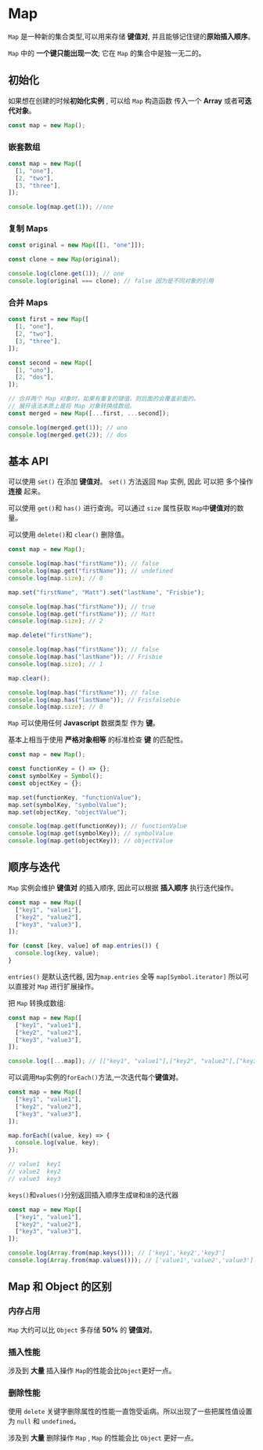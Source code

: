 # Map

`Map` 是一种新的集合类型,可以用来存储 **键值对**, 并且能够记住键的**原始插入顺序**。

`Map` 中的 **一个键只能出现一次**; 它在 `Map` 的集合中是独一无二的。

## 初始化

如果想在创建的时候**初始化实例** , 可以给 `Map` 构造函数 传入一个 **Array** 或者**可迭代对象**。

```javascript
const map = new Map();
```

### 嵌套数组

```javascript
const map = new Map([
  [1, "one"],
  [2, "two"],
  [3, "three"],
]);

console.log(map.get(1)); //one
```

### 复制 Maps

```javascript
const original = new Map([[1, "one"]]);

const clone = new Map(original);

console.log(clone.get(1)); // one
console.log(original === clone); // false 因为是不同对象的引用
```

### 合并 Maps

```javascript
const first = new Map([
  [1, "one"],
  [2, "two"],
  [3, "three"],
]);

const second = new Map([
  [1, "uno"],
  [2, "dos"],
]);

// 合并两个 Map 对象时，如果有重复的键值，则后面的会覆盖前面的。
// 展开语法本质上是将 Map 对象转换成数组。
const merged = new Map([...first, ...second]);

console.log(merged.get(1)); // uno
console.log(merged.get(2)); // dos
```

## 基本 API

可以使用 `set()` 在添加 **键值对**。 `set()` 方法返回 `Map` 实例, 因此 可以把 多个操作 **连接** 起来。

可以使用 `get()`和 `has()` 进行查询。可以通过 `size` 属性获取 `Map`中**键值对**的数量。

可以使用 `delete()`和 `clear()` 删除值。

```javascript
const map = new Map();

console.log(map.has("firstName")); // false
console.log(map.get("firstName")); // undefined
console.log(map.size); // 0

map.set("firstName", "Matt").set("lastName", "Frisbie");

console.log(map.has("firstName")); // true
console.log(map.get("firstName")); // Matt
console.log(map.size); // 2

map.delete("firstName");

console.log(map.has("firstName")); // false
console.log(map.has("lastName")); // Frisbie
console.log(map.size); // 1

map.clear();

console.log(map.has("firstName")); // false
console.log(map.has("lastName")); // Frisfalsebie
console.log(map.size); // 0
```

`Map` 可以使用任何 **Javascript** 数据类型 作为 **键**。

基本上相当于使用 **严格对象相等** 的标准检查 **键** 的匹配性。

```javascript
const map = new Map();

const functionKey = () => {};
const symbolKey = Symbol();
const objectKey = {};

map.set(functionKey, "functionValue");
map.set(symbolKey, "symbolValue");
map.set(objectKey, "objectValue");

console.log(map.get(functionKey)); // functionValue
console.log(map.get(symbolKey)); // symbolValue
console.log(map.get(objectKey)); // objectValue
```

## 顺序与迭代

`Map` 实例会维护 **键值对** 的插入顺序, 因此可以根据 **插入顺序** 执行迭代操作。

```javascript
const map = new Map([
  ["key1", "value1"],
  ["key2", "value2"],
  ["key3", "value3"],
]);

for (const [key, value] of map.entries()) {
  console.log(key, value);
}
```

`entries()` 是默认迭代器, 因为`map.entries` 全等 `map[Symbol.iterator]` 所以可以直接对 `Map` 进行扩展操作。

把 `Map` 转换成数组:

```javascript
const map = new Map([
  ["key1", "value1"],
  ["key2", "value2"],
  ["key3", "value3"],
]);

console.log([...map]); // [["key1", "value1"],["key2", "value2"],["key3", "value3"]]
```

可以调用`Map`实例的`forEach()`方法,一次迭代每个**键值对**。

```javascript
const map = new Map([
  ["key1", "value1"],
  ["key2", "value2"],
  ["key3", "value3"],
]);

map.forEach((value, key) => {
  console.log(value, key);
});

// value1  key1
// value2  key2
// value3  key3
```

`keys()`和`values()`分别返回插入顺序生成`键`和`值`的迭代器

```javascript
const map = new Map([
  ["key1", "value1"],
  ["key2", "value2"],
  ["key3", "value3"],
]);

console.log(Array.from(map.keys())); // ['key1','key2','key3']
console.log(Array.from(map.values())); // ['value1','value2','value3']
```

## Map 和 Object 的区别

### 内存占用

`Map` 大约可以比 `Object` 多存储 **50%** 的 **键值对**。

### 插入性能

涉及到 **大量** 插入操作 `Map`的性能会比`Object`更好一点。

### 删除性能

使用 `delete` 关键字删除属性的性能一直饱受诟病。所以出现了一些把属性值设置为 `null` 和 `undefined`。

涉及到 **大量** 删除操作 `Map` , `Map` 的性能会比 `Object` 更好一点。

